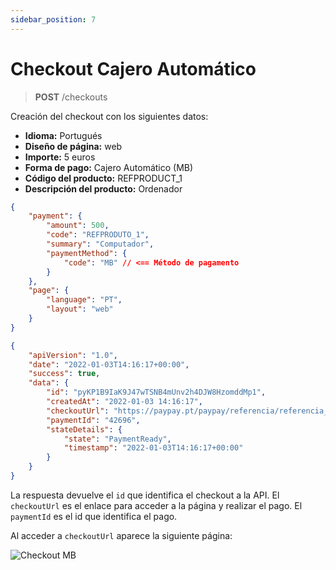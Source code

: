 ```yaml
---
sidebar_position: 7
---
```


# Checkout Cajero Automático

> **POST** /checkouts

Creación del checkout con los siguientes datos:

- **Idioma:** Portugués
- **Diseño de página:** web
- **Importe:** 5 euros
- **Forma de pago:** Cajero Automático (MB)
- **Código del producto:** REFPRODUCT_1
- **Descripción del producto:** Ordenador


<Tabs>
<TabItem value="solicitud" label="Solicitud">

```json
{
	"payment": {
		"amount": 500,
		"code": "REFPRODUTO_1",
		"summary": "Computador",
		"paymentMethod": {
			"code": "MB" // <== Método de pagamento
		}
	},
	"page": {
		"language": "PT",
		"layout": "web"
	}
}
```

</TabItem>
<TabItem value="respuesta" label="Respuesta">

```json
{
	"apiVersion": "1.0",
	"date": "2022-01-03T14:16:17+00:00",
	"success": true,
	"data": {
		"id": "pyKP1B9IaK9J47wTSNB4mUnv2h4DJW8HzomddMp1",
		"createdAt": "2022-01-03 14:16:17",
		"checkoutUrl": "https://paypay.pt/paypay/referencia/referencia_c/pay/a9017d05790c0d076388750a12cd0a1f536cea71/paypay/uJUsP8LTEuRjt0Ar32tWMzuhVLP1oVLgqoXRJofu",
		"paymentId": "42696",
		"stateDetails": {
			"state": "PaymentReady",
			"timestamp": "2022-01-03T14:16:17+00:00"
		}
	}
}
```

</TabItem>
</Tabs>

La respuesta devuelve el `id` que identifica el checkout a la API.
El `checkoutUrl` es el enlace para acceder a la página y realizar el pago.
El `paymentId` es el id que identifica el pago.

Al acceder a `checkoutUrl` aparece la siguiente página:

![Checkout MB](../../../../../../_media/checkout-mb.jpg)
